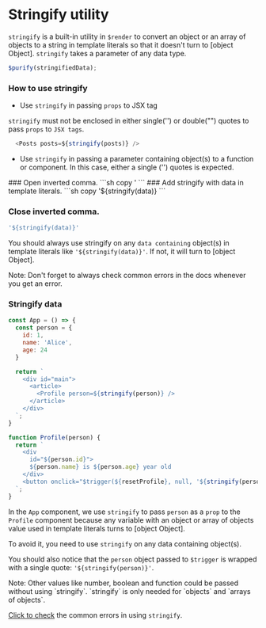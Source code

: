 # Stringify utility

`stringify` is a built-in utility in `$render` to convert an object or an array of objects to a string in template literals so that it doesn't turn to [object Object]. `stringify` takes a parameter of any data type.

```js copy
$purify(stringifiedData);
```


### How to use stringify

* Use `stringify` in passing `props` to JSX tag

`stringify` must not be enclosed in either single('') or double("") quotes to pass `props` to `JSX tags`.

```js copy
  <Posts posts=${stringify(posts)} />
```

* Use `stringify` in passing a parameter containing object(s) to a function or component. In this case, either a single ('') quotes is expected.

<Steps>
### Open inverted comma.
```sh copy
'
```
### Add stringify with data in template literals.
```sh copy
'${stringify(data)}
```

### Close inverted comma.
```sh copy
'${stringify(data)}'
```
</Steps>

You should always use stringify on any `data containing` object(s) in template literals like `'${stringify(data)}'`. If not, it will turn to [object Object].

<Callout type="info" emoji="ℹ️">
  Note: Don't forget to always check common errors in the docs whenever you get an error.
</Callout>

### Stringify data

```js {1} copy
const App = () => {
  const person = {
    id: 1,
    name: 'Alice',
    age: 24
  }

  return `
    <div id="main">
      <article>
        <Profile person=${stringify(person)} />
      </article>
    </div>
  `;
}

function Profile(person) {
  return `
    <div 
      id="${person.id}"> 
      ${person.name} is ${person.age} year old 
    </div>
    <button onclick="$trigger(${resetProfile}, null, '${stringify(person)}')></button>
  `;
}
```

In the `App` component, we use `stringify` to pass `person` as a `prop` to the `Profile` component because any variable with an object or array of objects value used in template literals turns to [object Object]. 

To avoid it, you need to use `stringify` on any data containing object(s).

You should also notice that the `person` object passed to `$trigger` is wrapped with a single quote: `'${stringify(person)}'`.

<Callout type="info" emoji="ℹ️">
  Note: Other values like number, boolean and function could be passed without using `stringify`. `stringify` is only needed for `objects` and `arrays of objects`.
</Callout>

[Click to check]() the common errors in using `stringify`.
